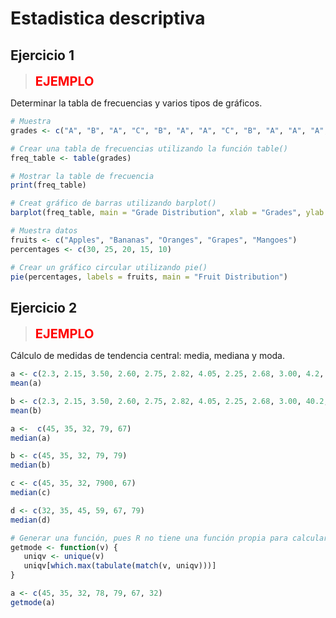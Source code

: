 # Estadistica descriptiva

## Ejercicio 1

><span style="color:red; font-size: 20px;">**EJEMPLO**</span>

Determinar la tabla de frecuencias y varios tipos de gráficos.

```r
# Muestra
grades <- c("A", "B", "A", "C", "B", "A", "A", "C", "B", "A", "A", "A", "B", "C")

# Crear una tabla de frecuencias utilizando la función table()
freq_table <- table(grades)

# Mostrar la table de frecuencia
print(freq_table)
```

```r
# Creat gráfico de barras utilizando barplot()
barplot(freq_table, main = "Grade Distribution", xlab = "Grades", ylab = "Frequency", col = "skyblue")
```

```r
# Muestra datos
fruits <- c("Apples", "Bananas", "Oranges", "Grapes", "Mangoes")
percentages <- c(30, 25, 20, 15, 10)

# Crear un gráfico circular utilizando pie()
pie(percentages, labels = fruits, main = "Fruit Distribution")
```

## Ejercicio 2

><span style="color:red; font-size: 20px;">**EJEMPLO**</span>

Cálculo de medidas de tendencia central: media, mediana y moda. 

```r
a <- c(2.3, 2.15, 3.50, 2.60, 2.75, 2.82, 4.05, 2.25, 2.68, 3.00, 4.2, 2.85)
mean(a)

b <- c(2.3, 2.15, 3.50, 2.60, 2.75, 2.82, 4.05, 2.25, 2.68, 3.00, 40.2, 2.85)
mean(b)
```

```r
a <-  c(45, 35, 32, 79, 67)
median(a)

b <- c(45, 35, 32, 79, 79)
median(b)

c <- c(45, 35, 32, 7900, 67)
median(c)

d <- c(32, 35, 45, 59, 67, 79)
median(d)
```

```r
# Generar una función, pues R no tiene una función propia para calcular la moda. 
getmode <- function(v) {
   uniqv <- unique(v)
   uniqv[which.max(tabulate(match(v, uniqv)))]
}

a <- c(45, 35, 32, 78, 79, 67, 32)
getmode(a)
```



